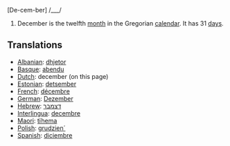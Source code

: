 [De-cem-ber] /___/

#December is the twelfth [[month]] in the Gregorian [[calendar]]. It has 31 [[day]]s.

==Translations==
*[[Albanian]]: [[dhjetor]]
*[[Basque]]: [[abendu]]
*[[Dutch]]: december (on this page)
*[[Estonian]]: [[detsember]]
*[[French]]: [[décembre]]
*[[German]]: [[Dezember]]
*[[Hebrew]]: [[דצמבר]]
*[[Interlingua]]: [[decembre]]
*[[Maori]]: [[tïhema]]
*[[Polish]]: [[grudzien´]]
*[[Spanish]]: [[diciembre]]